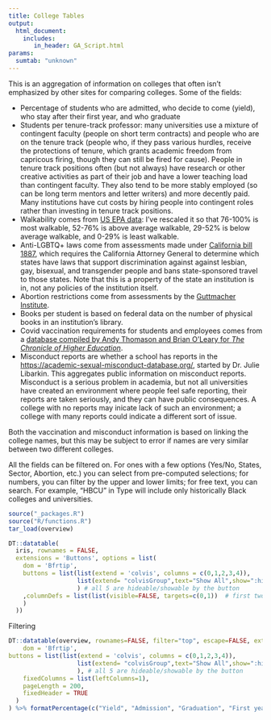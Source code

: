 ```yaml
---
title: College Tables
output:
  html_document:
    includes:
       in_header: GA_Script.html
params:
  sumtab: "unknown"
---
```


This is an aggregation of information on colleges that often isn't emphasized by other sites for comparing colleges. Some of the fields:

* Percentage of students who are admitted, who decide to come (yield), who stay after their first year, and who graduate
* Students per tenure-track professor: many universities use a mixture of contingent faculty (people on short term contracts) and people who are on the tenure track (people who, if they pass various hurdles, receive the protections of tenure, which grants academic freedom from capricous firing, though they can still be fired for cause). People in tenure track positions often (but not always) have research or other creative activities as part of their job and have a lower teaching load than contingent faculty. They also tend to be more stably employed (so can be long term mentors and letter writers) and more decently paid. Many institutions have cut costs by hiring people into contingent roles rather than investing in tenure track positions.
* Walkability comes from [US EPA data](https://www.epa.gov/smartgrowth/smart-location-mapping): I've rescaled it so that 76-100% is most walkable, 52-76% is above average walkable, 29-52% is below average walkable, and 0-29% is least walkable.
* Anti-LGBTQ+ laws come from assessments made under [California bill 1887](https://oag.ca.gov/ab1887), which requires the California Attorney General to determine which states have laws that support discrimination against against lesbian, gay, bisexual, and transgender people and bans state-sponsored travel to those states. Note that this is a property of the state an institution is in, not any policies of the institution itself.
* Abortion restrictions come from assessments by the [Guttmacher Institute](https://states.guttmacher.org/policies/).
* Books per student is based on federal data on the number of physical books in an institution's library.
* Covid vaccination requirements for students and employees comes from a [database compiled by Andy Thomason and Brian O'Leary for *The Chronicle of Higher Education*](https://www.chronicle.com/blogs/live-coronavirus-updates/heres-a-list-of-colleges-that-will-require-students-to-be-vaccinated-against-covid-19).
* Misconduct reports are whether a school has reports in the [https://academic-sexual-misconduct-database.org/](Academic Sexual Misconduct Database), started by Dr. Julie Libarkin. This aggregates public information on misconduct reports. Misconduct is a serious problem in academia, but not all universities have created an environment where people feel safe reporting, their reports are taken seriously, and they can have public consequences. A college with no reports may inicate lack of such an environment; a college with many reports could indicate a different sort of issue.

Both the vaccination and misconduct information is based on linking the college names, but this may be subject to error if names are very similar between two different colleges.

All the fields can be filtered on. For ones with a few options (Yes/No, States, Sector, Abortion, etc.) you can select from pre-computed selections; for numbers, you can filter by the upper and lower limits; for free text, you can search. For example, "HBCU" in Type will include only historically Black colleges and universities.

```r
source("_packages.R")
source("R/functions.R")
tar_load(overview)

DT::datatable(
  iris, rownames = FALSE,
  extensions = 'Buttons', options = list(
    dom = 'Bfrtip',
    buttons = list(list(extend = 'colvis', columns = c(0,1,2,3,4)),
                   list(extend= "colvisGroup",text="Show All",show=":hidden") # show all button
                   ) # all 5 are hideable/showable by the button
    ,columnDefs = list(list(visible=FALSE, targets=c(0,1))  # first two start hidden
    )
  ))
  ```
  

Filtering
  
```r

DT::datatable(overview, rownames=FALSE, filter="top", escape=FALSE, extensions = c('Buttons', 'FixedColumns', 'FixedHeader'), options = list(
    dom = 'Bfrtip',
buttons = list(list(extend = 'colvis', columns = c(0,1,2,3,4)),
                   list(extend= "colvisGroup",text="Show All",show=":hidden") # show all button
                   ), # all 5 are hideable/showable by the button
	fixedColumns = list(leftColumns=1),
	pageLength = 200,
	fixedHeader = TRUE
  )
) %>% formatPercentage(c("Yield", "Admission", "Graduation", "First year retention", "Walkability"), 0)
```